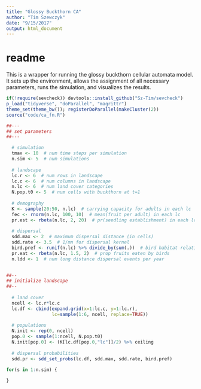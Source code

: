 ```yaml
---
title: "Glossy Buckthorn CA"
author: "Tim Szewczyk"
date: "9/15/2017"
output: html_document
---
```


# readme  
This is a wrapper for running the glossy buckthorn cellular automata model. It sets up the environment, allows the assignment of all necessary parameters, runs the simulation, and visualizes the results.

```r
if(!require(sevcheck)) devtools::install_github("Sz-Tim/sevcheck")
p_load("tidyverse", "doParallel", "magrittr")
theme_set(theme_bw()); registerDoParallel(makeCluster(2))
source("code/ca_fn.R")
```


```r
##---
## set parameters
##---

  # simulation
  tmax <- 10  # num time steps per simulation
  n.sim <- 5  # num simulations
  
  # landscape
  lc.r <- 6  # num rows in landscape
  lc.c <- 6  # num columns in landscape
  n.lc <- 6  # num land cover categories
  N.pop.t0 <- 5  # num cells with buckthorn at t=1
  
  # demography
  K <- sample(20:50, n.lc)  # carrying capacity for adults in each lc
  fec <- rnorm(n.lc, 100, 10)  # mean(fruit per adult) in each lc
  pr.est <- rbeta(n.lc, 2, 20)  # pr(seedling establishment) in each lc
  
  # dispersal
  sdd.max <- 2  # maximum dispersal distance (in cells)
  sdd.rate <- 3.5  # 1/mn for dispersal kernel
  bird.pref <- runif(n.lc) %>% divide_by(sum(.))  # bird habitat relative prefs
  pr.eat <- rbeta(n.lc, 1.5, 2)  # prop fruits eaten by birds
  n.ldd <- 1  # num long distance dispersal events per year
  

##--
## initialize landscape
##--
  
  # land cover
  ncell <- lc.r*lc.c
  lc.df <- cbind(expand.grid(x=1:lc.c, y=1:lc.r), 
                 lc=sample(1:6, ncell, replace=TRUE))
  
  # populations
  N.init <- rep(0, ncell)
  pop.0 <- sample(1:ncell, N.pop.t0)
  N.init[pop.0] <- (K[lc.df[pop.0,"lc"]]/2) %>% ceiling
  
  # dispersal probabilities
  sdd.pr <- sdd_set_probs(lc.df, sdd.max, sdd.rate, bird.pref)
```

```r

for(s in 1:n.sim) {
  
}
```

